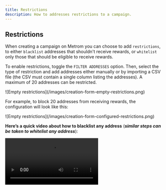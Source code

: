 ```yaml
---
title: Restrictions
description: How to addresses restrictions to a campaign.
---
```


## Restrictions

When creating a campaign on Metrom you can choose to add `restrictions`, to
either `blacklist` addresses that shouldn't receive rewards, or `whitelist` only
those that should be eligible to receive rewards.

To enable restrictions, toggle the `FILTER ADDRESSES` option. Then, select the
type of restriction and add addresses either manually or by importing a CSV file
(the CSV must contain a single column listing the addresses). A maximum of 20
addresses can be restricted.

<div className="mediaWrapper">
  ![Empty restrictions](/images/creation-form-empty-restrictions.png)
</div>

For example, to block 20 addresses from receiving rewards, the configuration
will look like this:

<div className="mediaWrapper">
  ![Empty restrictions](/images/creation-form-configured-restrictions.png)
</div>

**Here’s a quick video about how to blacklist any address** (**_similar steps
can be taken to whitelist any address_**):

<div className="mediaWrapper">
  <video
    title="Blacklist address in a campaign"
    controls
    frameBorder="0"
    allowFullScreen
    loading="lazy"
  >
    <source
      src="/videos/blacklist-address-in-a-campaign.mp4"
      type="video/mp4"
    />
    Your browser does not support the video tag.
  </video>
</div>
